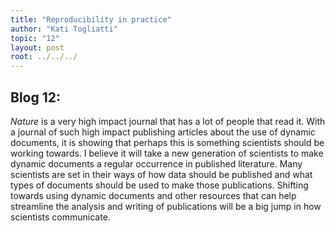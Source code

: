 ```yaml
---
title: "Reproducibility in practice"
author: "Kati Togliatti"
topic: "12"
layout: post
root: ../../../
---
```


## Blog 12:

*Nature* is a very high impact journal that has a lot of people that read it. With a journal of such high impact publishing articles about the use of dynamic documents, it is showing that perhaps this is something scientists should be working towards. I believe it will take a new generation of scientists to make dynamic documents a regular occurrence in published literature. Many scientists are set in their ways of how data should be published and what types of documents should be used to make those publications. Shifting towards using dynamic documents and other resources that can help streamline the analysis and writing of publications will be a big jump in how scientists communicate. 





